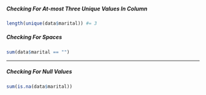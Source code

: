 <h5>Checking For At-most Three Unique Values In Column</h5>

```r
length(unique(data$marital)) #= 3
```

<h5>Checking For Spaces</h5>

```r
sum(data$marital == "")
```

------------------------------------------------------------------------

<h5>Checking For Null Values</h5>
```r
sum(is.na(data$marital))
```

